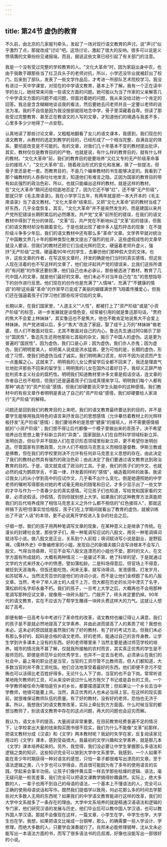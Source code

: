 ```yaml
---
---
---
```

title: 第24节 虚伪的教育
---





不久前，由北京的几家报刊牵头，发起了一场对现行语文教育的声讨。说"声讨"似乎激烈了点，那就改成"讨论"吧。这场讨论，激起了很大的反响。很多可以说是义愤填膺的文章纷纷见诸报端，而且，据说这些文章已经引起了有关部门的注意。

我是一个没有受过完整的学校教育的人。"文化大革命"时，因为家庭出身中农，也由于我敢于跟那些当了红卫兵头子的老师对抗，所以，小学还没毕业就被赶出了校门。后来到了部队，发表了一些文学作品后，才考进一所部队艺术院校学习。我没有进过一天中学课堂，对现在的中学语文教育，基本上不了解。我有一个正在读中学的女儿，她经常来问我一些语文方面的问题。她可能以为当了作家的父亲解答几个中学语文方面的问题不成问题，但面对着她的问题，我从来没给过她一个肯定的回答。我总是含含糊糊地谈谈我的看法，然后要她去问老师并且一定要以老师的说法为准。我的不自信是因为我没按部就班地念中学，骨子里深藏着自卑。但读了那些受过完整教育、甚至正在教语文的人写的文章，才知道他们的境遇与我差不多，心里多多少少地得了一点安慰。

认真地读了那些讨论文章，又粗粗地翻看了女儿的语文课本，我感到，我们现在的语文教育，从教材的选定到教学的目的，已经形成了一个相当完整、自满自足的体系，要彻底改变是不可能的。有的文章，对我们几十年基本不变的教材提出批评，其实，教材仅仅是教育目的的产物，也就是说，有什么样的教育目的，就有什么样的教材。"文化大革命"前，我们的教育目的是要培养"又红又专的无产阶级革命事业的接班人"，"文化大革命"后，随着政治形式的变化和发展，换了一些提法，但骨子里还是老一套。而教育目的，不是几个编审教材的书生能够决定的。我看到了那个编教材的人吞吞吐吐地发言，知道他们有难言之隐。正因为国家的教育目的带有如此强烈的政治色彩，所以，也就只能编出这样的教材。就是这样的教材，在"文化大革命"期间还给彻底地否定了，因为它还不够"红"，还不够"无产阶级"，那就只学《毛主席语录》。我在小学学习五年，有两年就是把一本大开本的《毛主席语录》当了语文教材。"文化大革命"结束后，又把"文化大革命"前的教材当成了好东西，几乎全盘恢复。其实，"文化大革命"并不是突然发生的，而是建国以来共产党所犯错误长期积累后的必然爆发。共产党"文革"前所犯的错误，在我们的语文教材中得到了充分的体现。"文革"后，共产党在不断地纠正"文革"前的错误，但我们的语文教材却没有跟着变化。于是也就出现了被许多人猛烈抨击的现象：在不提阶级斗争多少年后，我们的语文教材中还有那么多"革命"文章。文学界早就对统治了中国散文界几十年的那种类型化散文提出了强烈的批评，这些虚假成性的文章早就没人要读，但我们的教材还把它们当成光辉的范文，硬逼着老师升虚火，强抒"无产阶级"之情，硬逼着90年代的学生，去摹仿他们那种假大空的文体。也许，这些文章的作者，在写这些文章时，抒发的确是他们当时的真实感情，但这些人现在活着的也不写这样的文章了，他们批评起共产党的错误来，比我们这些所谓的"有问题"的作家还要刻薄，他们自己也未必承认，那些被选进了教材，教育了几代中国人的文章，就是他们最好的文章。他们未必不对当年自己在"左"的思想指导下的创作进行反思。他们现在的创作也是充满了"人情味"、充满了"不健康的情调"的呀!这些最"革命"的作家早已变成了美丽的蝴蝶满世界飞翔着传播爱心，但我们还在强逼着孩子们学习他们那些咬牙切齿的文章。

长期以来，在我们国家里，"人道主义""人性"，都被打上了"资产阶级"或是"小资产阶级"的标签，进一步发展就是谈情色变，经常被引用的就是鲁迅那句话，"贾府的焦大不会爱上林妹妹"，其实鲁迅也不是焦大，他也不敢肯定地说焦大不会爱上林妹妹。共产党进城以后，多少"焦大"改造了家庭，娶了成千上万的"林妹妹"做老婆。但人们不敢面对现实，尤其不敢面对自己的内心。鲁迅先生通过阿Q揭示了部分"国民性"，鲁迅先生还用他那些匕首般的杂文，揭示了中国人的虚伪。这是更为普遍的"国民性"。因为虚伪，我们口是心非；因为虚伪，我们亦人亦鬼；因为虚伪，我们明明爱美人，却把美人说成是洪水猛兽。更为可怕的是，长期的虚伪，形成了习惯，使我们把虚伪当成了诚实。我们明明满口谎言，却并不因为说谎而产生一点羞赧之心。这就来了，明明我的儿女公费留学后全都不回来了，我还是理直气壮地批评那些不回来的留学生；明明我的儿女在国外过着好日子，我却义正辞严地批判资本主义社会的腐朽性。明明我们知道教材里许多文章是假话空话，连文章的作者自己也不相信，但我们还是逼着孩子们当成真理来学习。明明我们每个人都有那种"病态"的"资产阶级"感情，但我们却硬要消灭学生头脑中的这种感情。我们教材中的有些文章作者明明是表达了自己的"资产阶级"感情，我们却硬要给人家进行"无产阶级"的解释。

问题还是回到我们的教育目的上来吧，我们的语文教育最终要达到的目的，并不是要学生能够用独具特色的语言来抒发自己的思想感情（允许摹仿着教材上的光辉样板抒发"无产阶级"感情）；我们要培养的是思想"健康"的接班人，并不需要感情细腻的"小资产阶级"；我们恨不得让后代都像一个模子里做出来的乖孩子，决不希望培养出在思想上敢于标新立异的"异类"。国家鼓励人们在自然科学领域标新立异、发明创造，但似乎并不鼓励人们在意识形态领域里标新立异，更不希望你发明创造。尽管国家有宗教政策，允许人们不相信马克思主义而相信基督教、伊斯兰教或是佛教，但在我们的学校里则决不允许有任何非马克思主义思想的存在。由此决定了我们的教材必然具有强烈的政治色彩；由此决定了我们要通过语文教育达到政治教育的目的。于是，语文就变成了政治的工具。于是，我们的孩子们的作文，也就必然的成为鹦鹉学舌，千篇一律，抒发着同样的"感情"，编造着同样的故事。我读过我女儿的从小学到高中的应试作文，几乎看不出什么变化。倒是她遵照她的中学老师的嘱咐写得那些对她的考试毫无用处的随笔和日记，才多少显示出了一些文学的才华与作为一个青春少女的真实感情。可见孩子们也知道，写给党和国家看的文章，必须说假话，抒假情，否则你就别想上大学。如果我们的这种教育方法真能把我们的后代培养成除了相信马克思主义之外什么都不相信的"红色接班人"，那就这样搞下去吧!但事实恰恰相反，孩子们在上学期间就看出了教育的虚伪，就被训练出了不说"人话"的本领，更不必说离开学校进入复杂的社会之后。

仔细一想，我们的孩子用两种笔调写文章的现象，在某种意义上是继承了传统。在漫长的封建社会里，那些学子们，用一种笔调写应试的八股文，用另一种笔调填词赋诗写小说。做八股文是正业，关系到个人前程；填词赋诗写小说是副业，是野狐禅。《儒林外史》中鲁编修家的小姐，发现自己的新婚夫婿只会写诗根本不会写八股文，气得当场昏厥，可见不会写八股文连漂亮的小姐也不爱。那时的文人，在文学方面有所成就的，大概有两种情况：一是屡试不第，绝了科举的望，于是就通过文学的方式来抒发心中的愤懑，譬如蒲松龄。二是科场得意后，但官场上不得意，被贬到天涯海角，但饭还能吃饱，闲来无事，就写诗填词，发泄感情，打发岁月，如苏轼等人。当然流芳百世的是他们的诗词小说，而不是让他们金榜题了名的八股文章。当然，考中了举人进士的人成千上万，但大都在历史的长河中湮灭了名字，蒲松龄的名字却永垂不朽。我们的孩子，一旦考上大学之后，大概再也不会用那种笔调写那种应试文章，就像用一块砖头敲门，门敲开了，砖头肯定要扔掉。90年代的语文教育，实在不应该为了帮学生雕琢一块砖头费这样大的力气。这就让人想起了高考。

即便有朝一日高考与中考进行了革命性的改革，语文教材也编订得让人满意，我们的孩子是不是就必然地提高了文学素养、并由此进而提高了人的素质了呢？我想也未必。这未必的原因就是虽然我们有了好的教材、有了好的考试方法，但我们未必有那么多好的、起码是合格的语文老师。好的老师，能通过自己的言传身教，让学生学到许多课本上没有的东西。好的老师哪里来？当然主要是通过师范学校的培养。城市的情况我不甚了解，仅就我所接触的农村而言，其实真正优秀的学生是不报师范的。即便是师范毕业的优秀学生，也并不一定去当老师。必须承认在我们的社会中，最上等的职业还是当官，当官的工资尽管不比教师高，但人们都知道，大多数当官的并不靠工资吃饭。他们合法地享受着最好的东西，他们即便不贪污不受贿也可以活得比老百姓好得多。无论什么人下了岗，当官的也不会下岗。常常听说某地拖欠教师的工资，可从来没听说过什么地方拖欠了书记或是县长的工资。一个中学教师被任命为哪怕是穷乡的乡长，都要摆酒宴庆贺；但如果让一个乡长去当中学教师，他很可能要上吊。当然，真正优秀的人也未必当得上官。在这样的现实面前，就很难保证教师队伍的质量。有了好的教材，没有好的老师，恐怕也无济于事。所以，我想我们的语文教育改革，实际上牵扯到方方面面。什么时候当官的都想当教师了，别说语文教育中存在的这点问题，再大的问题也会迎刃而解。

我认为，语文水平的提高，大量阅读非常重要。在目前教育经费普遍不足的情况下，让学校拿出大量的钱来购买图书很不现实，我们为什么不能像"文革"前那样，把语文教材分成《汉语》和《文学》两本教材呢？我幼时失学在家，反复阅读家兄用过的《文学》课本，感到受益很大。我最初的文学兴趣和文学素养，就是那几本《文学》课本培养起来的。另外，我觉得，我们没必要让中学生掌握那么多语法和逻辑之类的知识，这些知识完全可以放到大学中文系里学。我感到，一个人如果不能在青少年时期获得一种对语言的感觉，只怕一辈子都很难写出漂亮的文章。至于语法逻辑之类，八十岁也可以学得会，而且很可能因为有了多年的使用语言的实践，学起来会事半功倍。让孩子们像拌黄瓜菜一样去学那些枯燥的逻辑、语法，毫无疑问是一桩苦差事，我们完全可以把语文课教学搞得妙趣盎然。实际上，绝大多数的人，一辈子也用不到自己的母语的语法，一个基本上不懂语法的人，完全可以正确的使用母语说话和写作。既然我们提倡学以致用，何必花那么多的时间去学那些对大多数人无用的东西呢？如果我们的中学语文教育能进行这样的改革，我们的大学中文系就多了一条存在的理由。大学中文系培养的就是精通汉语语法和逻辑的专门家，他们研究汉语的发展与历史，他们毕业后可以教中国人学汉语，也可以教外国人学汉语。那就不会像现在这样，一篇文章，小学生在学，中学生也学，大学生也在学。我想，如果把语文比喻成一台钢琴，那么，的确需要一些人学设计、学修理，而绝大多数的人，只要学会演奏就行了。肖邦未必能修理钢琴，沈从文未必能写出一本语法方面的书，而写了很多语法书的吕叔湘，好像也没能写出一部很好的小说。